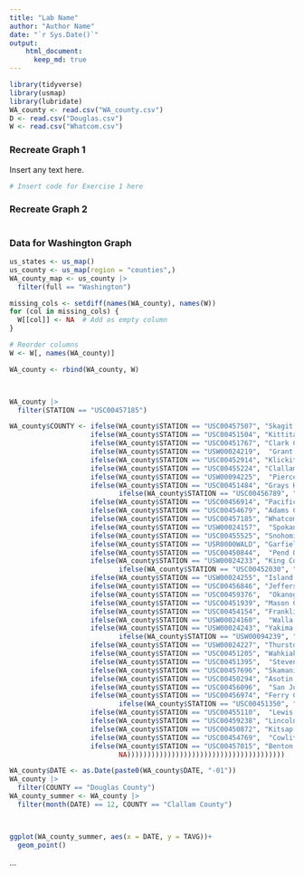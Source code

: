 ```yaml
---
title: "Lab Name"
author: "Author Name"
date: "`r Sys.Date()`"
output: 
    html_document:
      keep_md: true
---
```


```r
library(tidyverse)
library(usmap)
library(lubridate)
WA_county <- read.csv("WA_county.csv")
D <- read.csv("Douglas.csv")
W <- read.csv("Whatcom.csv")
```

### Recreate Graph 1

Insert any text here.

```r
# Insert code for Exercise 1 here
```

### Recreate Graph 2


```r

```


### Data for Washington Graph

```r
us_states <- us_map()
us_county <- us_map(region = "counties",)
WA_county_map <- us_county |>
  filter(full == "Washington")

missing_cols <- setdiff(names(WA_county), names(W))
for (col in missing_cols) {
  W[[col]] <- NA  # Add as empty column
}

# Reorder columns
W <- W[, names(WA_county)]

WA_county <- rbind(WA_county, W)



WA_county |>
  filter(STATION == "USC00457185")

WA_county$COUNTY <- ifelse(WA_county$STATION == "USC00457507", "Skagit County",
                    ifelse(WA_county$STATION == "USC00451504", "Kittitas County",
                    ifelse(WA_county$STATION == "USC00451767", "Clark County",
                    ifelse(WA_county$STATION == "USW00024219",  "Grant County",
                    ifelse(WA_county$STATION == "USC00452914", "Klickitat County",
                    ifelse(WA_county$STATION == "USC00455224", "Clallam County",
                    ifelse(WA_county$STATION == "USW00094225",  "Pierce County",
                    ifelse(WA_county$STATION == "USC00451484", "Grays Harbor County",
                           ifelse(WA_county$STATION == "USC00456789", "Whitman County",
                    ifelse(WA_county$STATION == "USC00456914", "Pacific County",
                    ifelse(WA_county$STATION == "USC00454679", "Adams County",
                    ifelse(WA_county$STATION == "USC00457185", "Whatcom County",
                    ifelse(WA_county$STATION == "USW00024157",  "Spokane County",
                    ifelse(WA_county$STATION == "USC00455525", "Snohomish County",
                    ifelse(WA_county$STATION == "USR0000WALD", "Garfield County",
                    ifelse(WA_county$STATION == "USC00450844",  "Pend Oreille County",
                    ifelse(WA_county$STATION == "USW00024233", "King County",
                           ifelse(WA_county$STATION == "USC00452030", "Columbia County",
                    ifelse(WA_county$STATION == "USW00024255", "Island County",
                    ifelse(WA_county$STATION == "USC00456846", "Jefferson County",
                    ifelse(WA_county$STATION == "USC00459376",  "Okanogan County",
                    ifelse(WA_county$STATION == "USC00451939", "Mason County",
                    ifelse(WA_county$STATION == "USC00454154", "Franklin County",
                    ifelse(WA_county$STATION == "USW00024160",  "Walla Walla County",
                    ifelse(WA_county$STATION == "USW00024243", "Yakima County",
                           ifelse(WA_county$STATION == "USW00094239", "Douglas County",
                    ifelse(WA_county$STATION == "USW00024227", "Thurston County",
                    ifelse(WA_county$STATION == "USC00451205", "Wahkiakum County",
                    ifelse(WA_county$STATION == "USC00451395",  "Stevens County",
                    ifelse(WA_county$STATION == "USC00457696", "Skamania County",
                    ifelse(WA_county$STATION == "USC00450294", "Asotin County",
                    ifelse(WA_county$STATION == "USC00456096",  "San Juan County",
                    ifelse(WA_county$STATION == "USC00456974", "Ferry County",
                           ifelse(WA_county$STATION == "USC00451350", "Chelan County",
                    ifelse(WA_county$STATION == "USC00455110",  "Lewis County",
                    ifelse(WA_county$STATION == "USC00459238", "Lincoln County",
                    ifelse(WA_county$STATION == "USC00450872", "Kitsap County",
                    ifelse(WA_county$STATION == "USC00454769",  "Cowlitz County",
                    ifelse(WA_county$STATION == "USC00457015", "Benton County",
                           NA)))))))))))))))))))))))))))))))))))))))

WA_county$DATE <- as.Date(paste0(WA_county$DATE, "-01"))
WA_county |>
  filter(COUNTY == "Douglas County")
WA_county_summer <- WA_county |>
  filter(month(DATE) == 12, COUNTY == "Clallam County")



ggplot(WA_county_summer, aes(x = DATE, y = TAVG))+
  geom_point()

```


...

